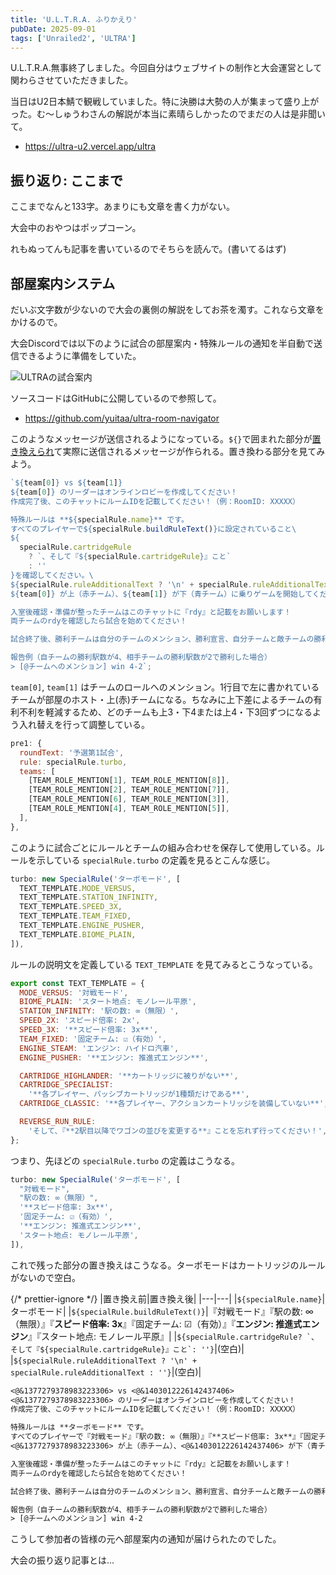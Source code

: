 ```yaml
---
title: 'U.L.T.R.A. ふりかえり'
pubDate: 2025-09-01
tags: ['Unrailed2', 'ULTRA']
---
```



U.L.T.R.A.無事終了しました。今回自分はウェブサイトの制作と大会運営として関わらさせていただきました。

当日はU2日本鯖で観戦していました。特に決勝は大勢の人が集まって盛り上がった。む〜しゅうわさんの解説が本当に素晴らしかったのでまだの人は是非聞いて。

- https://ultra-u2.vercel.app/ultra

<YouTube
  id="Ii0yCuBtZ78"
  title="【Unrailed2】コミュニティ大会「U.L.T.R.A.」【大会運営配信】"
/>

## 振り返り: ここまで

ここまでなんと133字。あまりにも文章を書く力がない。

<Tweet id="https://x.com/koteiou/status/1958826614751690760" />

大会中のおやつはポップコーン。

れもぬってんも記事を書いているのでそちらを読んで。(書いてるはず)

## 部屋案内システム

だいぶ文字数が少ないので大会の裏側の解説をしてお茶を濁す。これなら文章をかけるので。

大会Discordでは以下のように試合の部屋案内・特殊ルールの通知を半自動で送信できるように準備をしていた。

![ULTRAの試合案内](@/assets/2025/09/ultra-navigation.png)

ソースコードはGitHubに公開しているので参照して。

- https://github.com/yuitaa/ultra-room-navigator

このようなメッセージが送信されるようになっている。`${}`で囲まれた部分が[置き換えられ](https://developer.mozilla.org/ja/docs/Web/JavaScript/Reference/Template_literals)て実際に送信されるメッセージが作られる。置き換わる部分を見てみよう。

```js title="src/main.js#L22-L44"
`${team[0]} vs ${team[1]}
${team[0]} のリーダーはオンラインロビーを作成してください！
作成完了後、このチャットにルームIDを記載してください！（例：RoomID: XXXXX）

特殊ルールは **${specialRule.name}** です。
すべてのプレイヤーで${specialRule.buildRuleText()}に設定されていること\
${
  specialRule.cartridgeRule
    ? `、そして『${specialRule.cartridgeRule}』こと`
    : ''
}を確認してください。\
${specialRule.ruleAdditionalText ? '\n' + specialRule.ruleAdditionalText : ''}
${team[0]} が上（赤チーム）、${team[1]} が下（青チーム）に乗りゲームを開始してください。

入室後確認・準備が整ったチームはこのチャットに『rdy』と記載をお願いします！
両チームのrdyを確認したら試合を始めてください！

試合終了後、勝利チームは自分のチームのメンション、勝利宣言、自分チームと敵チームの勝利駅数をこのチャットに報告してください！

報告例（自チームの勝利駅数が4、相手チームの勝利駅数が2で勝利した場合）
> [@チームへのメンション] win 4-2`;
```

`team[0]`, `team[1]` はチームのロールへのメンション。1行目で左に書かれているチームが部屋のホスト・上(赤)チームになる。ちなみに上下差によるチームの有利不利を軽減するため、どのチームも上3・下4または上4・下3回ずつになるよう入れ替えを行って調整している。

```js title="src/matches.js#L5-L14"
pre1: {
  roundText: '予選第1試合',
  rule: specialRule.turbo,
  teams: [
    [TEAM_ROLE_MENTION[1], TEAM_ROLE_MENTION[8]],
    [TEAM_ROLE_MENTION[2], TEAM_ROLE_MENTION[7]],
    [TEAM_ROLE_MENTION[6], TEAM_ROLE_MENTION[3]],
    [TEAM_ROLE_MENTION[4], TEAM_ROLE_MENTION[5]],
  ],
},
```

このように試合ごとにルールとチームの組み合わせを保存して使用している。ルールを示している `specialRule.turbo` の定義を見るとこんな感じ。

```js title="src/rules.js#L17-L24"
turbo: new SpecialRule('ターボモード', [
  TEXT_TEMPLATE.MODE_VERSUS,
  TEXT_TEMPLATE.STATION_INFINITY,
  TEXT_TEMPLATE.SPEED_3X,
  TEXT_TEMPLATE.TEAM_FIXED,
  TEXT_TEMPLATE.ENGINE_PUSHER,
  TEXT_TEMPLATE.BIOME_PLAIN,
]),
```

ルールの説明文を定義している `TEXT_TEMPLATE` を見てみるとこうなっている。

```js title="src/consts.js#L11-L28"
export const TEXT_TEMPLATE = {
  MODE_VERSUS: '対戦モード',
  BIOME_PLAIN: 'スタート地点: モノレール平原',
  STATION_INFINITY: '駅の数: ∞（無限）',
  SPEED_2X: 'スピード倍率: 2x',
  SPEED_3X: '**スピード倍率: 3x**',
  TEAM_FIXED: '固定チーム: ☑（有効）',
  ENGINE_STEAM: 'エンジン: ハイドロ汽車',
  ENGINE_PUSHER: '**エンジン: 推進式エンジン**',

  CARTRIDGE_HIGHLANDER: '**カートリッジに被りがない**',
  CARTRIDGE_SPECIALIST:
    '**各プレイヤー、パッシブカートリッジが1種類だけである**',
  CARTRIDGE_CLASSIC: '**各プレイヤー、アクションカートリッジを装備していない**',

  REVERSE_RUN_RULE:
    'そして、『**2駅目以降でワゴンの並びを変更する**』ことを忘れず行ってください！',
};
```

つまり、先ほどの `specialRule.turbo` の定義はこうなる。

```js title="src/rules.js#L17-L24"
turbo: new SpecialRule('ターボモード', [
  "対戦モード",
  "駅の数: ∞（無限）",
  '**スピード倍率: 3x**',
  '固定チーム: ☑（有効）',
  '**エンジン: 推進式エンジン**',
  'スタート地点: モノレール平原',
]),
```

これで残った部分の置き換えはこうなる。ターボモードはカートリッジのルールがないので空白。

{/* prettier-ignore */}
|置き換え前|置き換え後|
|---|---|
|`${specialRule.name}`|ターボモード|
|`${specialRule.buildRuleText()}`|『対戦モード』『駅の数: ∞（無限）』『**スピード倍率: 3x**』『固定チーム: ☑（有効）』『**エンジン: 推進式エンジン**』『スタート地点: モノレール平原』|
|``${specialRule.cartridgeRule? `、そして『${specialRule.cartridgeRule}』こと`: ''}``|(空白)|
|`${specialRule.ruleAdditionalText ? '\n' + specialRule.ruleAdditionalText : ''}`|(空白)|

```txt title="最終的にこうなる" frame="terminal"
<@&1377279378983223306> vs <@&1403012226142437406>
<@&1377279378983223306> のリーダーはオンラインロビーを作成してください！
作成完了後、このチャットにルームIDを記載してください！（例：RoomID: XXXXX）

特殊ルールは **ターボモード** です。
すべてのプレイヤーで『対戦モード』『駅の数: ∞（無限）』『**スピード倍率: 3x**』『固定チーム: ☑（有効）』『**エンジン: 推進式エンジン**』『スタート地点: モノレール平原』に設定されていることを確認してください。
<@&1377279378983223306> が上（赤チーム）、<@&1403012226142437406> が下（青チーム）に乗りゲームを開始してください。

入室後確認・準備が整ったチームはこのチャットに『rdy』と記載をお願いします！
両チームのrdyを確認したら試合を始めてください！

試合終了後、勝利チームは自分のチームのメンション、勝利宣言、自分チームと敵チームの勝利駅数をこのチャットに報告してください！

報告例（自チームの勝利駅数が4、相手チームの勝利駅数が2で勝利した場合）
> [@チームへのメンション] win 4-2
```

こうして参加者の皆様の元へ部屋案内の通知が届けられたのでした。

大会の振り返り記事とは...
